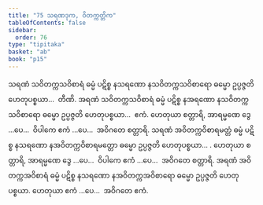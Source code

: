 ```yaml
---
title: "75 သရဏဒုက, ဝိတက္ကတ္တိက"
tableOfContents: false
sidebar:
  order: 76
type: "tipitaka"
basket: "ab"
book: "p15"
---
```



<DynamicBreadcrumb />

<Division number="86" book="p15" e="ch" v="40" p="239">

<Paragraph number="232" book="p15">
သရဏံ သဝိတက္ကသဝိစာရံ ဓမ္မံ ပဋိစ္စ နသရဏော နသဝိတက္ကသဝိစာရော ဓမ္မော ဥပ္ပဇ္ဇတိ ဟေတုပစ္စယာ…  တီဏိ.
</Paragraph>

<Paragraph number="233" book="p15">
အရဏံ သဝိတက္ကသဝိစာရံ ဓမ္မံ ပဋိစ္စ နအရဏော နသဝိတက္ကသဝိစာရော ဓမ္မော ဥပ္ပဇ္ဇတိ ဟေတုပစ္စယာ…  ဧကံ.
</Paragraph>

<Paragraph number="234" book="p15">
ဟေတုယာ စတ္တာရိ, အာရမ္မဏေ ဒွေ …ပေ…  ဝိပါကေ ဧကံ …ပေ…  အဝိဂတေ စတ္တာရိ.
</Paragraph>

</Division>
<Division number="87" book="p15" e="ch" v="40" p="239">

<Paragraph number="235" book="p15">
သရဏံ အဝိတက္ကဝိစာရမတ္တံ ဓမ္မံ ပဋိစ္စ နသရဏော နအဝိတက္ကဝိစာရမတ္တော ဓမ္မော ဥပ္ပဇ္ဇတိ ဟေတုပစ္စယာ… . ဟေတုယာ စတ္တာရိ, အာရမ္မဏေ ဒွေ …ပေ…  ဝိပါကေ ဧကံ …ပေ…  အဝိဂတေ စတ္တာရိ.
</Paragraph>

<Paragraph number="236" book="p15">
အရဏံ အဝိတက္ကအဝိစာရံ ဓမ္မံ ပဋိစ္စ နသရဏော နအဝိတက္ကအဝိစာရော ဓမ္မော ဥပ္ပဇ္ဇတိ ဟေတုပစ္စယာ. ဟေတုယာ ဧကံ …ပေ…  အဝိဂတေ ဧကံ.
</Paragraph>
</Division>
